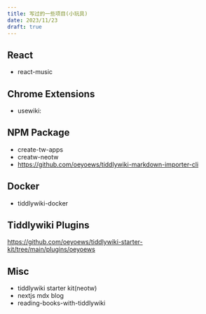 ```yaml
---
title: 写过的一些项目(小玩具)
date: 2023/11/23
draft: true
---
```


## React

* react-music

## Chrome Extensions

* usewiki:

## NPM Package

* create-tw-apps
* creatw-neotw
* https://github.com/oeyoews/tiddlywiki-markdown-importer-cli

## Docker

* tiddlywiki-docker

## Tiddlywiki Plugins

https://github.com/oeyoews/tiddlywiki-starter-kit/tree/main/plugins/oeyoews

## Misc

* tiddlywiki starter kit(neotw)
* nextjs mdx blog
* reading-books-with-tiddlywiki